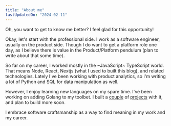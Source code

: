 ```yaml
---
title: "About me"
lastUpdatedOn: "2024-02-11"
---
```


Oh, you want to get to know me better? I feel glad for this opportunity!

Okay, let's start with the professional side. I work as a software engineer, usually on the product side. Though I do want to get a platform role one day, as I believe there is value in the Product/Platform pendulum (plan to write about that some time).

So far on my career, I worked mostly in the ~JavaScript~ TypeScript world. That means Node, React, Nextjs (what I used to built this blog), and related technologies. Lately I've been working with product analytics, so I'm writing a lot of Python and SQL for data manipulation as well.

However, I enjoy learning new languages on my spare time. I've been working on adding Golang to my toolbet. I built a [couple](https://github.com/lucasheriques/docker-go) of [projects](https://github.com/lucasheriques/redis-go) with it, and plan to build more soon.

I embrace <Link href="/bytes/on-building-software-craftsmanship">software craftsmanship</Link> as a way to find meaning in my work and my career.
